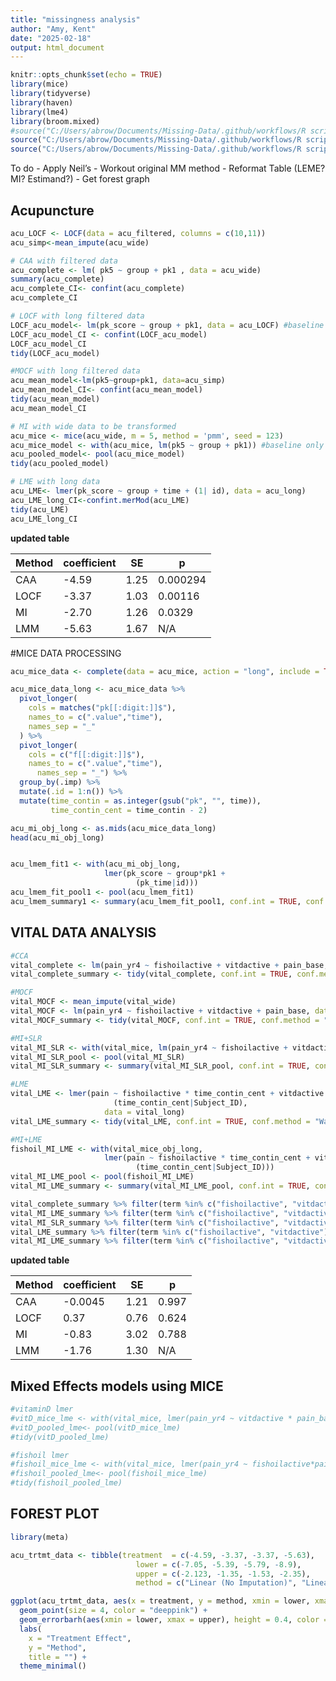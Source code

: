 ```yaml
---
title: "missingness analysis"
author: "Amy, Kent"
date: "2025-02-18"
output: html_document
---
```


```r
knitr::opts_chunk$set(echo = TRUE)
library(mice)
library(tidyverse)
library(haven)
library(lme4)
library(broom.mixed)
#source("C:/Users/abrow/Documents/Missing-Data/.github/workflows/R scripts/Backup_Codes.R")
source("C:/Users/abrow/Documents/Missing-Data/.github/workflows/R scripts/VITAL data formats.R")
source("C:/Users/abrow/Documents/Missing-Data/.github/workflows/R scripts/Acupuncture data formats.R")
```

To do
- Apply Neil's
- Workout original MM method
- Reformat Table (LEME? MI? Estimand?)
- Get forest graph

## Acupuncture

```r
acu_LOCF <- LOCF(data = acu_filtered, columns = c(10,11))
acu_simp<-mean_impute(acu_wide)
```

```r

# CAA with filtered data 
acu_complete <- lm( pk5 ~ group + pk1 , data = acu_wide)
summary(acu_complete)
acu_complete_CI<- confint(acu_complete)
acu_complete_CI

# LOCF with long filtered data
LOCF_acu_model<- lm(pk_score ~ group + pk1, data = acu_LOCF) #baseline only #wide data
LOCF_acu_model_CI <- confint(LOCF_acu_model)
LOCF_acu_model_CI
tidy(LOCF_acu_model)

#MOCF with long filtered data 
acu_mean_model<-lm(pk5~group+pk1, data=acu_simp)
acu_mean_model_CI<- confint(acu_mean_model)
tidy(acu_mean_model)
acu_mean_model_CI

# MI with wide data to be transformed 
acu_mice <- mice(acu_wide, m = 5, method = 'pmm', seed = 123)
acu_mice_model <- with(acu_mice, lm(pk5 ~ group + pk1)) #baseline only - to be used in linear mixed effects model 
acu_pooled_model<- pool(acu_mice_model)
tidy(acu_pooled_model)

# LME with long data 
acu_LME<- lmer(pk_score ~ group + time + (1| id), data = acu_long)
acu_LME_long_CI<-confint.merMod(acu_LME)
tidy(acu_LME)
acu_LME_long_CI
```

**updated table**

|Method|coefficient|SE|p|
|--|--|--|--|
|CAA|-4.59|1.25|0.000294|
|LOCF|-3.37|1.03|0.00116|
|MI|-2.70|1.26|0.0329|
|LMM|-5.63|1.67|N/A|

#MICE DATA PROCESSING

```r
acu_mice_data <- complete(data = acu_mice, action = "long", include = TRUE)

acu_mice_data_long <- acu_mice_data %>%
  pivot_longer(
    cols = matches("pk[[:digit:]]$"), 
    names_to = c(".value","time"),
    names_sep = "_"
  ) %>%
  pivot_longer(
    cols = c("f[[:digit:]]$"), 
    names_to = c(".value","time"),
      names_sep = "_") %>%
  group_by(.imp) %>%
  mutate(.id = 1:n()) %>%
  mutate(time_contin = as.integer(gsub("pk", "", time)),
         time_contin_cent = time_contin - 2)

acu_mi_obj_long <- as.mids(acu_mice_data_long)
head(acu_mi_obj_long)


acu_lmem_fit1 <- with(acu_mi_obj_long, 
                     lmer(pk_score ~ group*pk1 + 
                            (pk_time|id)))
acu_lmem_fit_pool1 <- pool(acu_lmem_fit1)
acu_lmem_summary1 <- summary(acu_lmem_fit_pool1, conf.int = TRUE, conf.method = "Wald")

```


## VITAL DATA ANALYSIS


```r
#CCA
vital_complete <- lm(pain_yr4 ~ fishoilactive + vitdactive + pain_base, data = vital_wide) 
vital_complete_summary <- tidy(vital_complete, conf.int = TRUE, conf.method = "Wald")

#MOCF
vital_MOCF <- mean_impute(vital_wide)
vital_MOCF <- lm(pain_yr4 ~ fishoilactive + vitdactive + pain_base, data = vital_MOCF)
vital_MOCF_summary <- tidy(vital_MOCF, conf.int = TRUE, conf.method = "Wald")

#MI+SLR
vital_MI_SLR <- with(vital_mice, lm(pain_yr4 ~ fishoilactive + vitdactive  + pain_base ))
vital_MI_SLR_pool <- pool(vital_MI_SLR)
vital_MI_SLR_summary <- summary(vital_MI_SLR_pool, conf.int = TRUE, conf.method = "Wald")

#LME
vital_LME <- lmer(pain ~ fishoilactive * time_contin_cent + vitdactive * time_contin_cent + pain_base + 
                       (time_contin_cent|Subject_ID), 
                     data = vital_long)
vital_LME_summary <- tidy(vital_LME, conf.int = TRUE, conf.method = "Wald")

#MI+LME
fishoil_MI_LME <- with(vital_mice_obj_long, 
                     lmer(pain ~ fishoilactive * time_contin_cent + vitdactive * time_contin_cent + pain_base + 
                            (time_contin_cent|Subject_ID)))
vital_MI_LME_pool <- pool(fishoil_MI_LME)
vital_MI_LME_summary <- summary(vital_MI_LME_pool, conf.int = TRUE, conf.method = "Wald")

vital_complete_summary %>% filter(term %in% c("fishoilactive", "vitdactive"))
vital_MI_LME_summary %>% filter(term %in% c("fishoilactive", "vitdactive"))
vital_MI_SLR_summary %>% filter(term %in% c("fishoilactive", "vitdactive"))
vital_LME_summary %>% filter(term %in% c("fishoilactive", "vitdactive"))
vital_MI_LME_summary %>% filter(term %in% c("fishoilactive", "vitdactive"))
```

**updated table**

|Method|coefficient|SE|p|
|--|--|--|--|
|CAA|-0.0045|1.21|0.997|
|LOCF|0.37|0.76|0.624|
|MI|-0.83|3.02|0.788|
|LMM|-1.76|1.30|N/A|


## Mixed Effects models using MICE 

```r

#vitaminD lmer
#vitD_mice_lme <- with(vital_mice, lmer(pain_yr4 ~ vitdactive * pain_base + (1|Subject_ID))) #baseline only - to be used in linear mixed effects model 
#vitD_pooled_lme<- pool(vitD_mice_lme)
#tidy(vitD_pooled_lme)

#fishoil lmer
#fishoil_mice_lme <- with(vital_mice, lmer(pain_yr4 ~ fishoilactive*pain_base + (1|Subject_ID))) #baseline only - to be used in linear mixed effects model 
#fishoil_pooled_lme<- pool(fishoil_mice_lme)
#tidy(fishoil_pooled_lme)
```


## FOREST PLOT


```r
library(meta)

acu_trtmt_data <- tibble(treatment  = c(-4.59, -3.37, -3.37, -5.63),
                            lower = c(-7.05, -5.39, -5.79, -8.9),
                            upper = c(-2.123, -1.35, -1.53, -2.35),
                            method = c("Linear (No Imputation)", "Linear (Last Observation Carried Forward)", "Linear (Simple Mean Imputed)", "Linear Mixed Effect (No Imputation)"))

ggplot(acu_trtmt_data, aes(x = treatment, y = method, xmin = lower, xmax = upper)) +
  geom_point(size = 4, color = "deeppink") +
  geom_errorbarh(aes(xmin = lower, xmax = upper), height = 0.4, color = "black") + 
  labs(
    x = "Treatment Effect",
    y = "Method",
    title = "") +
  theme_minimal() 
  
```


